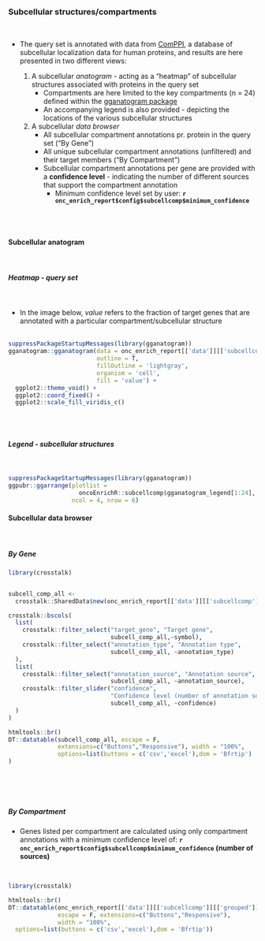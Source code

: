 ### Subcellular structures/compartments 

<br>

* The query set is annotated with data from [ComPPI](http://comppi.linkgroup.hu/), a database of subcellular localization data for human proteins, and results are here presented in two different views:

   1. A subcellular _anatogram_ - acting as a "heatmap" of subcellular structures associated with proteins in the query set
       * Compartments are here limited to the key compartments (n = 24) defined within the [gganatogram package](https://github.com/jespermaag/gganatogram#cellular-structures)
       * An accompanying legend is also provided - depicting the locations of the various subcellular structures
   2. A subcellular _data browser_
       * All subcellular compartment annotations pr. protein in the query set ("By Gene")
       * All unique subcellular compartment annotations (unfiltered) and their target members ("By Compartment")
       * Subcellular compartment annotations per gene are provided with a __confidence level__ - indicating the number of different sources that support the compartment annotation
          * Minimum confidence level set by user: __`r onc_enrich_report$config$subcellcomp$minimum_confidence`__

<br><br>


#### Subcellular anatogram {.tabset}
<br>

##### Heatmap - query set
<br>

* In the image below, *value* refers to the fraction of target genes that are annotated with a particular compartment/subcellular structure
<br><br>

```r

suppressPackageStartupMessages(library(gganatogram))
gganatogram::gganatogram(data = onc_enrich_report[['data']][['subcellcomp']][['anatogram']],
                         outline = T,
                         fillOutline = 'lightgray',
                         organism = 'cell',
                         fill = 'value') +
  ggplot2::theme_void() +
  ggplot2::coord_fixed() +
  ggplot2::scale_fill_viridis_c()

```
<br><br>

##### Legend - subcellular structures
<br>
```r

suppressPackageStartupMessages(library(gganatogram))
ggpubr::ggarrange(plotlist = 
                    oncoEnrichR::subcellcomp$gganatogram_legend[1:24], 
                  ncol = 4, nrow = 6)

```

#### Subcellular data browser{.tabset}
<br>

##### By Gene

```r
library(crosstalk)


subcell_comp_all <- 
  crosstalk::SharedData$new(onc_enrich_report[['data']][['subcellcomp']][['all']])

crosstalk::bscols(
  list(
    crosstalk::filter_select("target_gene", "Target gene", 
                             subcell_comp_all,~symbol),
    crosstalk::filter_select("annotation_type", "Annotation type", 
                             subcell_comp_all, ~annotation_type)
  ),
  list(
    crosstalk::filter_select("annotation_source", "Annotation source", 
                             subcell_comp_all, ~annotation_source),
    crosstalk::filter_slider("confidence", 
                             "Confidence level (number of annotation soures)", 
                             subcell_comp_all, ~confidence)
  )
)

htmltools::br()
DT::datatable(subcell_comp_all, escape = F, 
              extensions=c("Buttons","Responsive"), width = "100%",
              options=list(buttons = c('csv','excel'),dom = 'Bfrtip')
)


```
<br><br><br>

##### By Compartment

* Genes listed per compartment are calculated using only compartment annotations with a minimum confidence level of: __`r onc_enrich_report$config$subcellcomp$minimum_confidence` (number of sources)__

<br>

```r
library(crosstalk)

htmltools::br()
DT::datatable(onc_enrich_report[['data']][['subcellcomp']][['grouped']], 
              escape = F, extensions=c("Buttons","Responsive"), 
              width = "100%",
  options=list(buttons = c('csv','excel'),dom = 'Bfrtip'))


```
<br><br><br>



